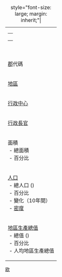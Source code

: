 {| class="toccolours" style="float:right; width:280px; margin-left: 1em;"
|+ style="font-size: large; margin: inherit;"|'''{{{fullname}}}'''
|-
|colspan="2" style="text-align:center; background:none;"|
{| class="toccolours" style=width:262px
|- style="text-align:center;"
| {{{coatofarms}}}
|}
|-
|colspan="2" style="text-align:center;"|{{{map}}}
|-
| [[挪威行政區劃|郡]]代碼 || [[ISO 3166-2:NO|NO-{{{isocode}}}]]
|-
| [[:en:Regions of Norway|地區]] || {{{province}}}<!--region-->
|-
| [[行政中心]] || {{{capital}}}
|-
| [[行政長官]] || {{{governor}}}
|-
| 面積<br> &nbsp;- 總面積<br> &nbsp;- 百分比
| [[:en:Ranked list of Norwegian counties#By area|排名{{{arearank}}}]]<br>{{{area}}}平方公里<br>{{{areapercent}}} %
|-
| [[人口]]<br>&nbsp;- 總人口 ({{{population_as_of}}})<br>&nbsp;- 百分比<br>&nbsp;-&nbsp;變化（10年間）<br>&nbsp;- [[人口密度|密度]]
| [[:en:Ranked list of Norwegian counties|排名{{{populationrank}}}]]<br>{{{population}}}<br>{{{populationpercent}}} %<br>{{{populationincrease}}} %<br>{{{populationdensity}}}/平方公里
|-
| [[地區生產總值]]<br>&nbsp;- 總值 ({{{gdp_as_of}}})<br>&nbsp;- 百分比<br>&nbsp;- 人均地區生產總值
| 排名{{{gdprank}}}<br>{{{gdp}}}&nbsp;百萬[[挪威克朗|NOK]]<br>{{{gdppercent}}} %<br>{{{gdpcapita}}} NOK
|}

<noinclude>
[[Category:欧洲国家模板|{{PAGENAME}}]]
[[Category:行政区划信息框模板|欧]]
</noinclude>
